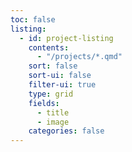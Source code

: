 ```yaml
---
toc: false
listing: 
  - id: project-listing
    contents:
      - "/projects/*.qmd"
    sort: false
    sort-ui: false
    filter-ui: true
    type: grid
    fields:
      - title
      - image
    categories: false 
---
```


:::project-listings
:::
